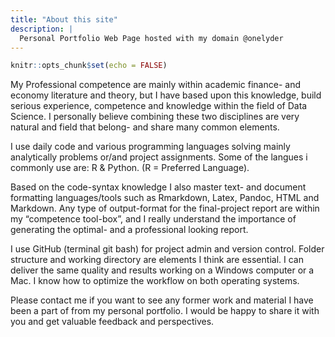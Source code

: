 ```yaml
---
title: "About this site"
description: |
  Personal Portfolio Web Page hosted with my domain @onelyder
---
```


```r
knitr::opts_chunk$set(echo = FALSE)
```

My Professional competence are mainly within academic finance- and economy literature and theory, but I have based upon this knowledge, build serious experience, competence and knowledge within the field of Data Science. I personally believe combining these two disciplines are very natural and field that belong- and share many common elements.

I use daily code and various programming languages solving mainly analytically problems or/and project assignments. Some of the langues i commonly use are: R & Python. (R = Preferred Language).  

Based on the code-syntax knowledge I also master text- and document formatting languages/tools such as Rmarkdown, Latex, Pandoc, HTML and Markdown. Any type of output-format for the final-project report are within my “competence tool-box”, and I really understand the importance of generating the optimal- and a professional looking report.

I use GitHub (terminal git bash) for project admin and version control. Folder structure and working directory are elements I think are essential. I can deliver the same quality and results working on a Windows computer or a Mac. I know how to optimize the workflow on both operating systems.

Please contact me if you want to see any former work and material I have been a part of from my personal portfolio. I would be happy to share it with you and get valuable feedback and perspectives.
